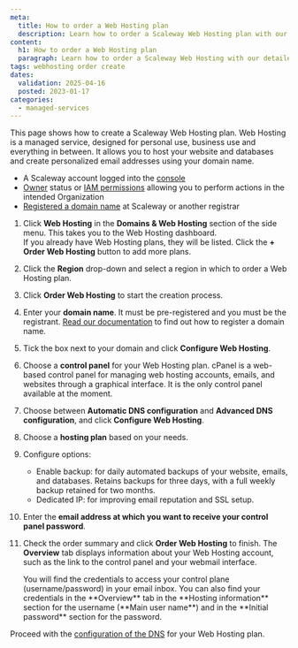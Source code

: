 ```yaml
---
meta:
  title: How to order a Web Hosting plan
  description: Learn how to order a Scaleway Web Hosting plan with our detailed step-by-step guide.
content:
  h1: How to order a Web Hosting plan
  paragraph: Learn how to order a Scaleway Web Hosting with our detailed step-by-step guide.
tags: webhosting order create
dates:
  validation: 2025-04-16
  posted: 2023-01-17
categories:
  - managed-services
---
```



This page shows how to create a Scaleway Web Hosting plan. Web Hosting is a managed service, designed for personal use, business use and everything in between. It allows you to host your website and databases and create personalized email addresses using your domain name.

<Requirements />

- A Scaleway account logged into the [console](https://console.scaleway.com)
- [Owner](/iam/concepts/#owner) status or [IAM permissions](/iam/concepts/#permission) allowing you to perform actions in the intended Organization
- [Registered a domain name](/domains-and-dns/how-to/register-internal-domain/) at Scaleway or another registrar

1. Click **Web Hosting** in the **Domains & Web Hosting** section of the side menu. This takes you to the Web Hosting dashboard.<br />
   If you already have Web Hosting plans, they will be listed. Click the **+ Order Web Hosting** button to add more plans.
2. Click the **Region** drop-down and select a region in which to order a Web Hosting plan.
3. Click **Order Web Hosting** to start the creation process.
4. Enter your **domain name**. It must be pre-registered and you must be the registrant. [Read our documentation](/domains-and-dns/how-to/register-internal-domain/) to find out how to register a domain name.
5. Tick the box next to your domain and click **Configure Web Hosting**.
6. Choose a **control panel** for your Web Hosting plan.
      <Message type="note">
          cPanel is a web-based control panel for managing web hosting accounts, emails, and websites through a graphical interface. It is the only control panel available at the moment.
      </Message>
7. Choose between **Automatic DNS configuration** and **Advanced DNS configuration**, and click **Configure Web Hosting**.
8. Choose a **hosting plan** based on your needs.
9. Configure options:
     - Enable backup: for daily automated backups of your website, emails, and databases. Retains backups for three days, with a full weekly backup retained for two months.
     - Dedicated IP: for improving email reputation and SSL setup.
10. Enter the **email address at which you want to receive your control panel password**.
11. Check the order summary and click **Order Web Hosting** to finish. The **Overview** tab displays information about your Web Hosting account, such as the link to the control panel and your webmail interface.

    <Message type="tip">
      You will find the credentials to access your control plane (username/password) in your email inbox. You can also find your credentials in the **Overview** tab in the **Hosting information** section for the username (**Main user name**) and in the **Initial password** section for the password.
    </Message>

Proceed with the [configuration of the DNS](/webhosting/how-to/configure-dns-webhosting/) for your Web Hosting plan.